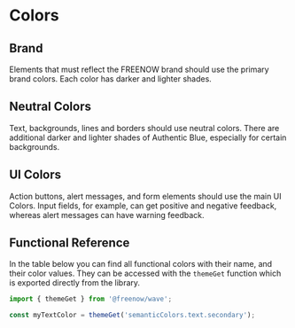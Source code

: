 
<Meta title="Essentials/Colors" component={Colors} />

# Colors

## Brand

Elements that must reflect the FREENOW brand should use the primary brand colors. Each color has darker and lighter shades.

<ColorPalette>
    <ColorItem
        title="Action Blue"
        subtitle=""
        colors={{
            ACTION_BLUE_1000: Colors.ACTION_BLUE_1000,
            ACTION_BLUE_900: Colors.ACTION_BLUE_900,
            ACTION_BLUE_350: Colors.ACTION_BLUE_350,
            ACTION_BLUE_50: Colors.ACTION_BLUE_50
        }}
    />
    <ColorItem
        title="Freedom Red"
        subtitle=""
        colors={{
            FREEDOM_RED_1000: Colors.FREEDOM_RED_1000,
            FREEDOM_RED_900: Colors.FREEDOM_RED_900
        }}
    />
</ColorPalette>

## Neutral Colors

Text, backgrounds, lines and borders should use neutral colors. There are additional darker and lighter shades of
Authentic Blue, especially for certain backgrounds.

<ColorPalette>
    <ColorItem
        title="Authentic Blue"
        subtitle="dark shades"
        colors={{
            AUTHENTIC_BLUE_1100: Colors.AUTHENTIC_BLUE_1100,
            AUTHENTIC_BLUE_900: Colors.AUTHENTIC_BLUE_900,
            AUTHENTIC_BLUE_550: Colors.AUTHENTIC_BLUE_550
        }}
    />
    <ColorItem
        title="Authentic Blue"
        subtitle="light shades"
        colors={{
            AUTHENTIC_BLUE_350: Colors.AUTHENTIC_BLUE_350,
            AUTHENTIC_BLUE_200: Colors.AUTHENTIC_BLUE_200,
            AUTHENTIC_BLUE_50: Colors.AUTHENTIC_BLUE_50,
            WHITE: Colors.WHITE
        }}
    />
</ColorPalette>

## UI Colors

Action buttons, alert messages, and form elements should use the main UI Colors. Input fields, for example, can
get positive and negative feedback, whereas alert messages can have warning feedback.

<ColorPalette>
    <ColorItem
        title="Positive Green"
        subtitle=""
        colors={{
            POSITIVE_GREEN_1000: Colors.POSITIVE_GREEN_1000,
            POSITIVE_GREEN_900: Colors.POSITIVE_GREEN_900,
            POSITIVE_GREEN_350: Colors.POSITIVE_GREEN_350,
            POSITIVE_GREEN_50: Colors.POSITIVE_GREEN_50
        }}
    />
    <ColorItem
        title="Attention Yellow"
        subtitle=""
        colors={{
            ATTENTION_YELLOW_900: Colors.ATTENTION_YELLOW_900,
            ATTENTION_YELLOW_350: Colors.ATTENTION_YELLOW_350,
            ATTENTION_YELLOW_50: Colors.ATTENTION_YELLOW_50
        }}
    />
    <ColorItem
        title="Negative Orange"
        subtitle=""
        colors={{
            NEGATIVE_ORANGE_1000: Colors.NEGATIVE_ORANGE_1000,
            NEGATIVE_ORANGE_900: Colors.NEGATIVE_ORANGE_900,
            NEGATIVE_ORANGE_350: Colors.NEGATIVE_ORANGE_350,
            NEGATIVE_ORANGE_50: Colors.NEGATIVE_ORANGE_50
        }}
    />
    <ColorItem
        title="Bumpy Magenta"
        subtitle=""
        colors={{
            BUMPY_MAGENTA_1000: Colors.BUMPY_MAGENTA_1000,
            BUMPY_MAGENTA_900: Colors.BUMPY_MAGENTA_900,
            BUMPY_MAGENTA_350: Colors.BUMPY_MAGENTA_350,
            BUMPY_MAGENTA_50: Colors.BUMPY_MAGENTA_50
        }}
    />
</ColorPalette>

## Functional Reference

In the table below you can find all functional colors with their name, and their color values. They can be accessed with
the `themeGet` function which is exported directly from the library.

```jsx
import { themeGet } from '@freenow/wave';

const myTextColor = themeGet('semanticColors.text.secondary');
```

<SemanticColorsTable />
